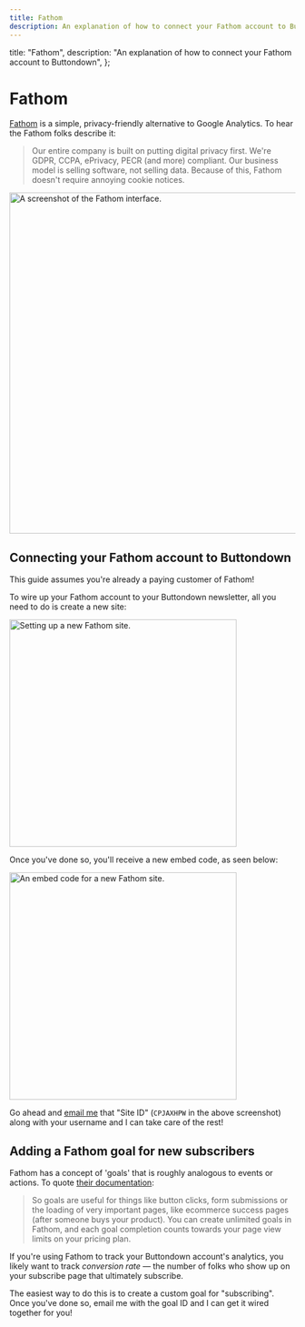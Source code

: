 ```yaml
---
title: Fathom
description: An explanation of how to connect your Fathom account to Buttondown
---
```



  title: "Fathom",
  description:
    "An explanation of how to connect your Fathom account to Buttondown",
};

# Fathom

[Fathom](https://usefathom.com) is a simple, privacy-friendly alternative to Google Analytics. To hear the Fathom folks describe it:

> Our entire company is built on putting digital privacy first. We're GDPR, CCPA, ePrivacy, PECR (and more) compliant. Our business model is selling software, not selling data. Because of this, Fathom doesn't require annoying cookie notices.

<img
  src="/images/fathom-screenshot.png"
  alt="A screenshot of the Fathom interface."
  width="600"
/>

## Connecting your Fathom account to Buttondown

<Notice variant="info">
  This guide assumes you're already a paying customer of Fathom!
</Notice>

To wire up your Fathom account to your Buttondown newsletter, all you need to do is create a new site:

<img
  src="/images/fathom-setup.png"
  alt="Setting up a new Fathom site."
  width="400"
/>

Once you've done so, you'll receive a new embed code, as seen below:

<img
  src="/images/fathom-setup-2.png"
  alt="An embed code for a new Fathom site."
  width="400"
/>

Go ahead and [email me](mailto:justin@buttondown.email) that "Site ID" (`CPJAXHPW` in the above screenshot) along with your username and I can take care of the rest!

## Adding a Fathom goal for new subscribers

Fathom has a concept of 'goals' that is roughly analogous to events or actions. To quote [their documentation](https://usefathom.com/docs/account/dashboard):

> So goals are useful for things like button clicks, form submissions or the loading of very important pages, like ecommerce success pages (after someone buys your product). You can create unlimited goals in Fathom, and each goal completion counts towards your page view limits on your pricing plan.

If you're using Fathom to track your Buttondown account's analytics, you likely want to track _conversion rate_ — the number of folks who show up on your subscribe page that ultimately subscribe.

The easiest way to do this is to create a custom goal for "subscribing". Once you've done so, email me with the goal ID and I can get it wired together for you!
